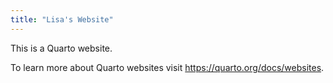 ```yaml
---
title: "Lisa's Website"
---
```


This is a Quarto website.

To learn more about Quarto websites visit <https://quarto.org/docs/websites>.
